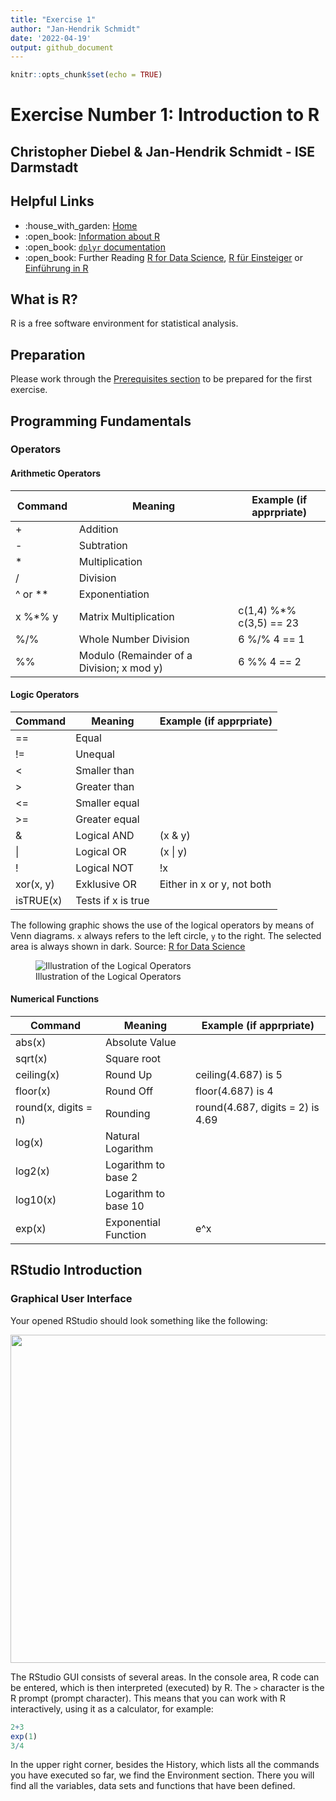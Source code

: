 ```yaml
---
title: "Exercise 1"
author: "Jan-Hendrik Schmidt"
date: '2022-04-19'
output: github_document
---
```


```r
knitr::opts_chunk$set(echo = TRUE)
```

# Exercise Number 1: Introduction to R

## Christopher Diebel & Jan-Hendrik Schmidt - ISE Darmstadt

## Helpful Links

-   :house_with_garden: [Home](https://github.com/tud-ise/Wellbeing_SoSe2022/blob/main/README.md)
-   :open_book: [Information about R](https://www.r-project.org/)
-   :open_book: [`dplyr` documentation](https://dplyr.tidyverse.org/reference/index.html)
-   :open_book: Further Reading [R for Data Science](https://r4ds.had.co.nz/), [R für Einsteiger](http://aproxy.ulb.tu-darmstadt.de:2058/book/index.cfm?bok_id=1993358) or [Einführung in R](https://methodenlehre.github.io/einfuehrung-in-R/die-r-sprache.html)

## What is R?

R is a free software environment for statistical analysis.

## Preparation

Please work through the [Prerequisites section](https://github.com/tud-ise/Wellbeing_SoSe2022/blob/main/README.md#0-prerequisites) to be prepared for the first exercise.

## Programming Fundamentals

### Operators

#### Arithmetic Operators

| Command    | Meaning                                   | Example (if apprpriate)  |
|---------------|------------------------------------|---------------------|
| \+         | Addition                                  |                          |
| \-         | Subtration                                |                          |
| \*         | Multiplication                            |                          |
| /          | Division                                  |                          |
| \^ or \*\* | Exponentiation                            |                          |
| x %\*% y   | Matrix Multiplication                     | c(1,4) %\*% c(3,5) == 23 |
| %/%        | Whole Number Division                     | 6 %/% 4 == 1             |
| %%         | Modulo (Remainder of a Division; x mod y) | 6 %% 4 == 2              |

#### Logic Operators

| Command   | Meaning            | Example (if apprpriate)    |
|-----------|--------------------|----------------------------|
| ==        | Equal              |                            |
| !=        | Unequal            |                            |
| \<        | Smaller than       |                            |
| \>        | Greater than       |                            |
| \<=       | Smaller equal      |                            |
| \>=       | Greater equal      |                            |
| &         | Logical AND        | (x & y)                    |
| \|        | Logical OR         | (x \| y)                   |
| !         | Logical NOT        | !x                         |
| xor(x, y) | Exklusive OR       | Either in x or y, not both |
| isTRUE(x) | Tests if x is true |                            |

The following graphic shows the use of the logical operators by means of Venn diagrams. `x` always refers to the left circle, `y` to the right. The selected area is always shown in dark. Source: [R for Data Science](https://r4ds.had.co.nz/)

![Illustration of the Logical Operators](./MD_IMG/transform-logical.png)

#### Numerical Functions

| Command              | Meaning              | Example (if apprpriate)          |
|---------------------|---------------------|-------------------------------|
| abs(x)               | Absolute Value       |                                  |
| sqrt(x)              | Square root          |                                  |
| ceiling(x)           | Round Up             | ceiling(4.687) is 5              |
| floor(x)             | Round Off            | floor(4.687) is 4                |
| round(x, digits = n) | Rounding             | round(4.687, digits = 2) is 4.69 |
| log(x)               | Natural Logarithm    |                                  |
| log2(x)              | Logarithm to base 2  |                                  |
| log10(x)             | Logarithm to base 10 |                                  |
| exp(x)               | Exponential Function | e\^x                             |

## RStudio Introduction

### Graphical User Interface

Your opened RStudio should look something like the following:

<img src="./MD_IMG/RStudio_GUI.png" width="960" height="525/"/>

The RStudio GUI consists of several areas. In the console area, R code can be entered, which is then interpreted (executed) by R. The `>` character is the R prompt (prompt character). This means that you can work with R interactively, using it as a calculator, for example:

```r
2+3
exp(1)
3/4
```
In the upper right corner, besides the History, which lists all the commands you have executed so far, we find the Environment section. There you will find all the variables, data sets and functions that have been defined.
